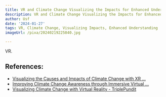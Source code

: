 ```yaml
---
title: VR and Climate Change Visualizing the Impacts for Enhanced Understanding
description: VR and Climate Change Visualizing the Impacts for Enhanced Understanding
author: Usf
date: '2024-01-27'
tags: VR, Climate Change, Visualizing Impacts, Enhanced Understanding
imageUrl: /pixa/20240219225840.jpg

---
```

 VR.

## References:
- [Visualizing the Causes and Impacts of Climate Change with XR ...](https://dl.acm.org/doi/10.1145/3569951.3603630)
- [Improving Climate Change Awareness through Immersive Virtual ...](https://www.mdpi.com/2071-1050/15/17/12969)
- [Visualizing Climate Change with Virtual Reality - TriplePundit](https://www.triplepundit.com/story/2015/visualizing-climate-change-virtual-reality/32721)
